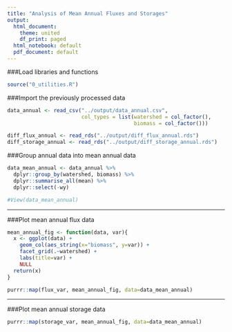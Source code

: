 ```yaml
---
title: "Analysis of Mean Annual Fluxes and Storages"
output:
  html_document:
    theme: united
    df_print: paged
  html_notebook: default
  pdf_document: default
---
```


###Load libraries and functions

```r
source("0_utilities.R")
```

###Import the previously processed data

```r
data_annual <- read_csv("../output/data_annual.csv",
                        col_types = list(watershed = col_factor(),
                                         biomass = col_factor()))

diff_flux_annual <- read_rds("../output/diff_flux_annual.rds")
diff_storage_annual <- read_rds("../output/diff_storage_annual.rds")
```


###Group annual data into mean annual data

```r
data_mean_annual <- data_annual %>% 
  dplyr::group_by(watershed, biomass) %>% 
  dplyr::summarise_all(mean) %>% 
  dplyr::select(-wy)

#View(data_mean_annual)
```

***
###Plot mean annual flux data

```r

mean_annual_fig <- function(data, var){
  x <- ggplot(data) +
    geom_col(aes_string(x="biomass", y=var)) +
    facet_grid(.~watershed) +
    labs(title=var) +
    NULL
  return(x)
}

purrr::map(flux_var, mean_annual_fig, data=data_mean_annual)
```

***
###Plot mean annual storage data

```r

purrr::map(storage_var, mean_annual_fig, data=data_mean_annual)
```







